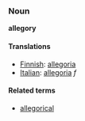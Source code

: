 ===Noun===
'''allegory'''


====Translations====
*[[Finnish]]: [[allegoria]]
*[[Italian]]: [[allegoria]] ''f''

====Related terms====
*[[allegorical]]